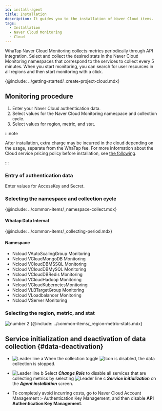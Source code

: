 ```yaml
---
id: install-agent
title: Installation
description: It guides you to the installation of Naver Cloud items.
tags:
  - Installation
  - Naver Cloud Monitoring
  - Cloud
---
```



WhaTap Naver Cloud Monitoring collects metrics periodically through API integration. Select and collect the desired stats in the Naver Cloud Monitoring namespaces that correspond to the services to collect every 5 minutes. When you start monitoring, you can search for user resources in all regions and then start monitoring with a click. 

{@include: ../getting-started/_create-project-cloud.mdx} 

## Monitoring procedure

1. Enter your Naver Cloud authentication data.
2. Select values for the Naver Cloud Monitoring namespace and collection cycle.
3. Select values for region, metric, and stat.

:::note

After installation, extra charge may be incurred in the cloud depending on the usage, separate from the WhaTap fee. For more information about the Cloud service pricing policy before installation, see [the following](https://www.ncloud.com/charge/price).

:::

### Entry of authentication data

Enter values for AccessKey and Secret.

<ImgLang img='whatap_ncloud_auth_dialog.png' desc='NCloud Monitoring - Authentification' />

### Selecting the namespace and collection cycle

{@include: ../common-items/_namespace-collect.mdx} 

#### Whatap Data Interval

{@include: ../common-items/_collecting-period.mdx}

#### Namespace

- Ncloud VAutoScalingGroup Monitoring
- Ncloud VCloudMongoDB Monitoring
- Ncloud VCloudDBMSSQL Monitoring
- Ncloud VCloudDBMySQL Monitoring
- Ncloud VCloudDBRedis Monitoring
- Ncloud VCloudHadoop Monitoring
- Ncloud VCloudKubernetesMonitoring
- Ncloud VLBTargetGroup Monitoring
- Ncloud VLoadbalancer Monitoring
- Ncloud VServer Monitoring

### Selecting the region, metric, and stat

![number 2](/img/number-02.png) {@include: ../common-items/_region-metric-stats.mdx} 

<ImgLang img='ncloud_region_dialog.png' desc='Ncloud Monitoring - ResourceGroup, Metric, Stats' />

## Service initialization and deactivation of data collection {#data-deactivation}

<ImgLang img='cloud-deact.png' desc='비활성화 및 서비스 초기화 sc' />

- ![Leader line a](/img/char-a.svg) When the collection toggle ![Icon](/img/ic-toggle-off.svg) is disabled, the data collection is stopped.

- ![Leader line b](/img/char-b.svg) Select **_Change Role_** to disable all services that are collecting metrics by selecting ![Leader line c](/img/char-c.svg) **_Service initialization_** on the **_Agent installation_** screen.

- To completely avoid incurring costs, go to Naver Cloud Account Management > Authentication Key Management, and then disable **API Authentication Key Management**.

